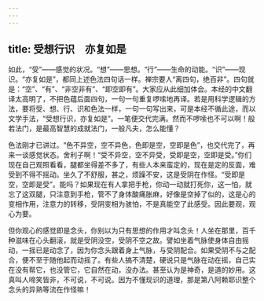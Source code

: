 ```yaml
---
---
---
```

title: 受想行识　亦复如是
---




如此，“受”——感觉的状况。“想”——思想。“行”——生命的动能。“识”——现识。“亦复如是”，都同上述色法四句话一样。禅宗要人“离四句，绝百非”。四句就是：“空”、“有”、“非空非有”、“即空即有”。大家应从此细加体会。本经的中文翻译太高明了，不把色蕴后面四句，一句一句重复啰嗦地再译。若是用科学逻辑的方法，要将受、想、行、识和色法一样，一句一句写出来，可是本经不循此途，而以文学手法，“受想行识，亦复如是”。一笔便交代完满。然而不啰嗦也不可以啊！般若法门，是最高智慧的成就法门，一般凡夫，怎么能懂？

色法刚才已讲过。“色不异空，空不异色，色即是空，空即是色”，也交代完了，再来一谈感觉状态。舍利子啊！“受不异空，空不异受，受即是空，空即是受。”你们现在自己观照看看，腿都坐得差不多了，有些人本来蛮定的，现在是定的反面，难受到不得不摇动。坐久了不舒服，甚之，烦躁不安，这是受阴在作怪。“受即是空，空即是受”。能吗？如果现在有人拿把手枪，你动一动就打死你，这一怕，就忘了这双腿，只注意到手枪，管不了身体酸痛胀麻，好像是空掉了似的，这是心的变相作用，注意力的转移，受阴变相为骇怕，不是真能空了此感受。因此要观，观心为要。

但你观心的感觉即是念头，你别以为只有思想的作用才叫念头！人坐在那里，百千种滋味在心头翻滚，就是受阴没空，受阴不空之故。譬如坐着气脉使身体自由摇动，一摇已是动念了，因为你念头跟着身上气脉，与受阴配合。如果受阴不与之配合，便不至于随他起而动摇了。有些人搞不清楚，硬说只是气脉在动在摇，自己实在没有帮它，也没管它，它自然在动，没办法。甚至认为是神奇，是道的妙用。这真叫人啼笑皆非，不可说，不可说。因为不懂现识的道理，那是第八阿赖耶识整个念头的异熟等流在作怪嘛！